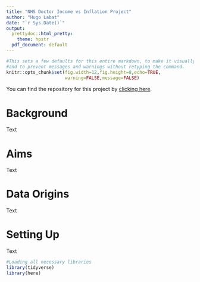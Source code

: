 ```yaml
---
title: "NHS Doctor Income vs Inflation Project"
author: "Hugo Labat"
date: "`r Sys.Date()`"
output:
  prettydoc::html_pretty:
    theme: hpstr
  pdf_document: default
---
```

```r
#This sets a few defaults for this entire markdown, to make it visually constant
#and to prevent messages and warnings without retyping the command.
knitr::opts_chunk$set(fig.width=12,fig.height=8,echo=TRUE,
                      warning=FALSE,message=FALSE)
```
You can find the repository for this project by [clicking here](https://github.com/hvlabat/nhs_income_vs_inflation).

# Background
Text


# Aims
Text


# Data Origins
Text


# Setting Up
Text

```r
#Loading all necessary libraries
library(tidyverse)
library(here)
```


